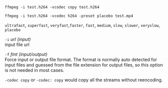 ```
ffmpeg -i test.h264 -vcodec copy test.h264
```

```
ffmpeg -i test.h264 -vcodec h264 -preset placebo test.mp4
```

`ultrafast`, `superfast`, `veryfast`,`faster`, `fast`, `medium`, `slow`, `slower`, `veryslow`, `placebo`

`-i` _url (input)_  
input file url

`-f` _fmt (input/output)_  
Force input or output file format. The format is normally auto detected for input files and guessed from the file extension for output files, so this option is not needed in most cases.

`-codec copy` or `-codec: copy` would copy all the streams without reencoding.
